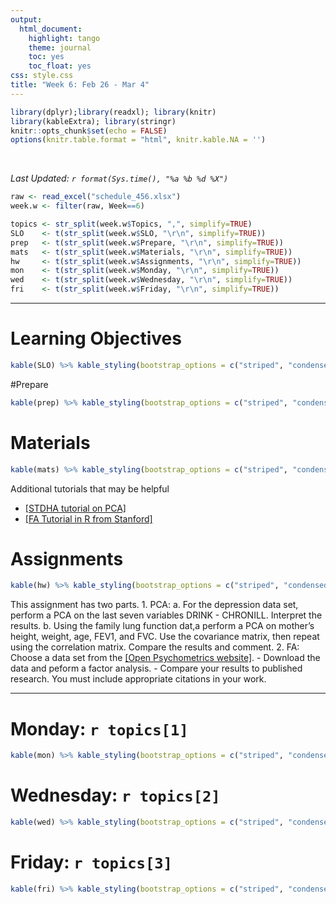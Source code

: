 ```yaml
---
output:
  html_document:
    highlight: tango
    theme: journal
    toc: yes
    toc_float: yes
css: style.css
title: "Week 6: Feb 26 - Mar 4"
---
```


```r
library(dplyr);library(readxl); library(knitr)
library(kableExtra); library(stringr)
knitr::opts_chunk$set(echo = FALSE)
options(knitr.table.format = "html", knitr.kable.NA = '') 
```
<br>

_Last Updated: `r format(Sys.time(), "%a %b %d %X")` _
<br>


```r
raw <- read_excel("schedule_456.xlsx")
week.w <- filter(raw, Week==6)

topics <- str_split(week.w$Topics, ",", simplify=TRUE)
SLO    <- t(str_split(week.w$SLO, "\r\n", simplify=TRUE))
prep   <- t(str_split(week.w$Prepare, "\r\n", simplify=TRUE))
mats   <- t(str_split(week.w$Materials, "\r\n", simplify=TRUE))
hw     <- t(str_split(week.w$Assignments, "\r\n", simplify=TRUE))
mon    <- t(str_split(week.w$Monday, "\r\n", simplify=TRUE))
wed    <- t(str_split(week.w$Wednesday, "\r\n", simplify=TRUE))
fri    <- t(str_split(week.w$Friday, "\r\n", simplify=TRUE))
```

----

# Learning Objectives
```r
kable(SLO) %>% kable_styling(bootstrap_options = c("striped", "condensed"))
```

#Prepare
```r
kable(prep) %>% kable_styling(bootstrap_options = c("striped", "condensed"))
```

# Materials
```r
kable(mats) %>% kable_styling(bootstrap_options = c("striped", "condensed"))
```

Additional tutorials that may be helpful

* [[STDHA tutorial on PCA]](http://www.sthda.com/english/articles/31-principal-component-methods-in-r-practical-guide/112-pca-principal-component-analysis-essentials/)
* [[FA Tutorial in R from Stanford]](https://web.stanford.edu/class/psych253/tutorials/FactorAnalysis.html)

# Assignments
```r
kable(hw) %>% kable_styling(bootstrap_options = c("striped", "condensed"))
```
This assignment has two parts. 
1. PCA: 
    a. For the depression data set, perform a PCA on the last seven variables DRINK - CHRONILL. Interpret the results.
    b. Using the family lung function dat,a perform a PCA on mother’s height, weight, age, FEV1, and FVC. Use the covariance matrix, then repeat using the correlation matrix. Compare the results and comment.
2. FA: Choose a data set from the [[Open Psychometrics website]](https://openpsychometrics.org/_rawdata/).
    - Download the data and peform a factor analysis. 
    - Compare your results to published research. You must include appropriate citations in your work. 

----

# Monday: `r topics[1]`

```r
kable(mon) %>% kable_styling(bootstrap_options = c("striped", "condensed"))
```


# Wednesday: `r topics[2]`

```r
kable(wed) %>% kable_styling(bootstrap_options = c("striped", "condensed"))
```


# Friday: `r topics[3]`

```r
kable(fri) %>% kable_styling(bootstrap_options = c("striped", "condensed"))
```



